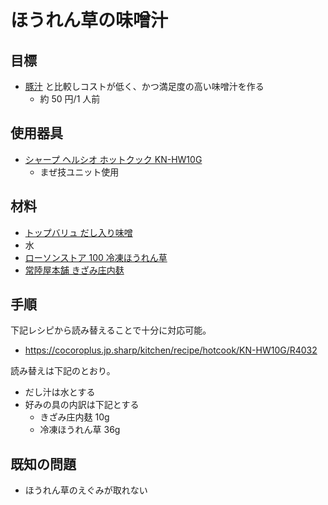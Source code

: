 # ほうれん草の味噌汁

## 目標

-   [豚汁](./pork-miso-soup.mdx) と比較しコストが低く、かつ満足度の高い味噌汁を作る
    -   約 50 円/1 人前

## 使用器具

-   [シャープ ヘルシオ ホットクック KN-HW10G](https://jp.sharp/hotcook/products/knhw10g/)
    -   まぜ技ユニット使用

## 材料

-   [トップバリュ だし入り味噌](https://www.topvalu.net/items/detail/4549741149938/)
-   水
-   [ローソンストア 100 冷凍ほうれん草](https://store100.lawson.co.jp/product/valueline/detail/1266921_5066.html)
-   [常陸屋本舗 きざみ庄内麸](https://www.hitachiya-honpo.co.jp/html/YK_sai27.html)

## 手順

下記レシピから読み替えることで十分に対応可能。

-   https://cocoroplus.jp.sharp/kitchen/recipe/hotcook/KN-HW10G/R4032

読み替えは下記のとおり。

-   だし汁は水とする
-   好みの具の内訳は下記とする
    -   きざみ庄内麸 10g
    -   冷凍ほうれん草 36g

## 既知の問題

-   ほうれん草のえぐみが取れない
